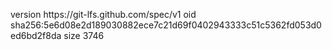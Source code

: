 version https://git-lfs.github.com/spec/v1
oid sha256:5e6d08e2d189030882ece7c21d69f0402943333c51c5362fd053d0ed6bd2f8da
size 3746
